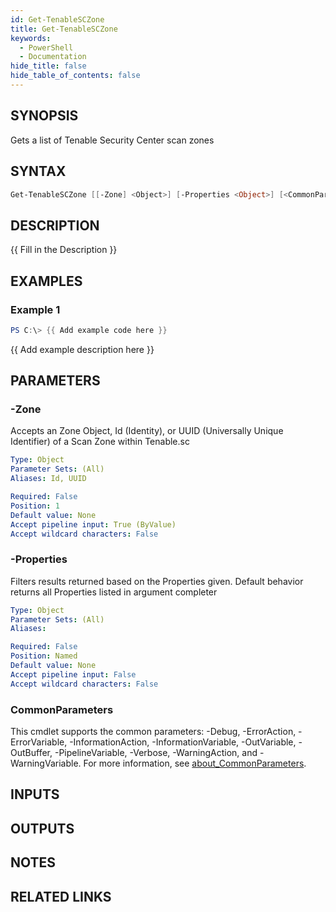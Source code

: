 ```yaml
---
id: Get-TenableSCZone
title: Get-TenableSCZone
keywords:
  - PowerShell
  - Documentation
hide_title: false
hide_table_of_contents: false
---
```


## SYNOPSIS

Gets a list of Tenable Security Center scan zones

## SYNTAX

```powershell
Get-TenableSCZone [[-Zone] <Object>] [-Properties <Object>] [<CommonParameters>]
```

## DESCRIPTION

{{ Fill in the Description }}

## EXAMPLES

### Example 1

```powershell
PS C:\> {{ Add example code here }}
```

{{ Add example description here }}

## PARAMETERS

### -Zone

Accepts an Zone Object, Id (Identity), or UUID (Universally Unique Identifier) of a Scan Zone within Tenable.sc

```yaml
Type: Object
Parameter Sets: (All)
Aliases: Id, UUID

Required: False
Position: 1
Default value: None
Accept pipeline input: True (ByValue)
Accept wildcard characters: False
```

### -Properties

Filters results returned based on the Properties given.
Default behavior returns all Properties listed in argument completer

```yaml
Type: Object
Parameter Sets: (All)
Aliases:

Required: False
Position: Named
Default value: None
Accept pipeline input: False
Accept wildcard characters: False
```

### CommonParameters

This cmdlet supports the common parameters: -Debug, -ErrorAction, -ErrorVariable, -InformationAction, -InformationVariable, -OutVariable, -OutBuffer, -PipelineVariable, -Verbose, -WarningAction, and -WarningVariable. For more information, see [about_CommonParameters](http://go.microsoft.com/fwlink/?LinkID=113216).

## INPUTS

## OUTPUTS

## NOTES

## RELATED LINKS
